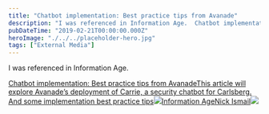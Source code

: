 ```yaml
---
title: "Chatbot implementation: Best practice tips from Avanade"
description: "I was referenced in Information Age.  Chatbot implementation: Best practice tips from AvanadeThis article will explore Avanade’s deployment of Carrie, a security chatbot for Carlsberg"
pubDateTime: "2019-02-21T00:00:00.000Z"
heroImage: "./../../placeholder-hero.jpg"
tags: ["External Media"]
---
```


I was referenced in Information Age.

[Chatbot implementation: Best practice tips from AvanadeThis article will explore Avanade’s deployment of Carrie, a security chatbot for Carlsberg. And some implementation best practice tips![](https://s27389.pcdn.co/wp-content/uploads/2018/06/cropped-IA_FAVICON_2018-1-192x192.png)Information AgeNick Ismail![](https://s27389.pcdn.co/wp-content/uploads/2019/02/chatbot-implementation-best-practice-e1550759421826.jpeg)](https://www.information-age.com/chatbot-implementation-best-practice-123479328/)
